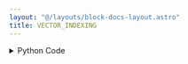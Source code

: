```yaml
---
layout: "@/layouts/block-docs-layout.astro"
title: VECTOR_INDEXING
---
```



<PythonDocsDisplay docstring={docstring} />

<details>
<summary>Python Code</summary>
```python
from flojoy import flojoy, Vector, Scalar


@flojoy
def VECTOR_INDEXING(
    default: Vector,
    index: int = 0,
) -> Scalar:
    """The VECTOR_INDEXING node returns the value of the vector at the requested index.

    Inputs
    ------
    v : vector
        The input vector to index.

    Parameters
    ----------
    index : int
        The index of the vector to return.

    Returns
    -------
    Scalar
        The scalar index of the input vector.
    """

    assert (
        len(default.v) > index
    ), "The index parameter must be less than the length of the Vector."
    assert index >= 0, "The index parameter must be greater than zero."
    c = default.v[index]

    return Scalar(c=c)

```
[Find this Flojoy Block on GitHub](https://github.com/flojoy-ai/blocks/blob/main/blocks/TRANSFORMERS/VECTOR_MANIPULATION/VECTOR_INDEXING/VECTOR_INDEXING.py)
</details>

## Example

<AppDisplay app={app} blockName="VECTOR_INDEXING" client:visible />

In this example, we generate a vector by using a `LINSPACE` node. Then, the value at index 100 is extracted at using `VECTOR_INDEXING`. The value is visualized with `BIG_NUMBER`.
